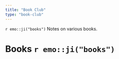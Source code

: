 ```yaml
---
title: "Book Club"
type: "book-club"
---
```


`r emo::ji("books")` Notes on various books.

<!--more-->


# Books `r emo::ji("books")`
